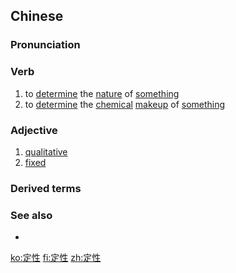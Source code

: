 ==Chinese==
{{zh-forms}}

===Pronunciation===
{{zh-pron
|m=dìngxìng
|c=ding6 sing3
|h=pfs=thin-sin
|mn=tēng-sèng
|cat=v,a
}}

===Verb===
{{zh-verb}}

# to [[determine]] the [[nature]] of [[something]]
# to [[determine]] the [[chemical]] [[makeup]] of [[something]]

===Adjective===
{{zh-adj}}

# [[qualitative]] {{gloss|when used as an at attributive}}
# [[fixed]]

===Derived terms===
{{zh-der|定量分析}}

===See also===
* {{zh-l|定量}}

{{zh-cat|Advanced}}

[[ko:定性]]
[[fi:定性]]
[[zh:定性]]